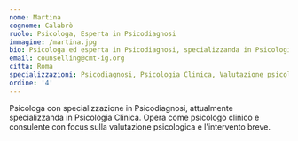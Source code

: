 ```yaml
---
nome: Martina
cognome: Calabrò
ruolo: Psicologa, Esperta in Psicodiagnosi
immagine: /martina.jpg
bio: Psicologa ed esperta in Psicodiagnosi, specializzanda in Psicologia Clinica. Psicologo clinico e consulente con focus su valutazione psicologica e intervento breve.
email: counselling@cmt-ig.org
citta: Roma
specializzazioni: Psicodiagnosi, Psicologia Clinica, Valutazione psicologica, Consulenza psicologica
ordine: '4'
---
```


Psicologa con specializzazione in Psicodiagnosi, attualmente specializzanda in Psicologia Clinica. Opera come psicologo clinico e consulente con focus sulla valutazione psicologica e l'intervento breve.
